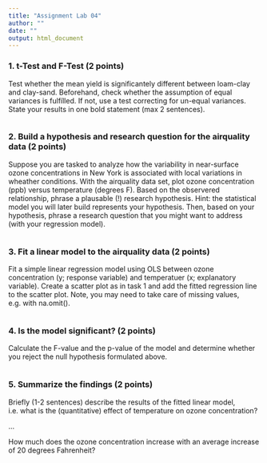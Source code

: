 ```yaml
---
title: "Assignment Lab 04"
author: ""
date: ""
output: html_document
---
```


### 1. t-Test and F-Test (2 points)

Test whether the mean yield is significantely different between loam-clay and clay-sand. Beforehand, check whether the assumption of equal variances is fulfílled. If not, use a test correcting for un-equal variances. State your results in one bold statement (max 2 sentences).

```r

```


### 2. Build a hypothesis and research question for the airquality data (2 points)

Suppose you are tasked to analyze how the variability in near-surface ozone concentrations in New York is associated with local variations in wheather conditions. With the airquality data set, plot ozone concentration (ppb) versus temperature (degrees F). Based on the observered relationship, phrase a plausable (!) research hypothesis. Hint: the statistical model you will later build represents your hypothesis. Then, based on your hypothesis, phrase a research question that you might want to address (with your regression model).

```r

```

### 3. Fit a linear model to the airquality data (2 points)

Fit a simple linear regression model using OLS between ozone concentration (y; response variable) and temperatuer (x; explanatory variable). Create a scatter plot as in task 1 and add the fitted regression line to the scatter plot. Note, you may need to take care of missing values, e.g. with na.omit().

```r

```

### 4. Is the model significant? (2 points)

Calculate the F-value and the p-value of the model and determine whether you reject the null hypothesis formulated above.

```r
```

### 5. Summarize the findings (2 points)

Briefly (1-2 sentences) describe the results of the fitted linear model, i.e. what is the (quantitative) effect of temperature on ozone concentration?

...

How much does the ozone concentration increase with an average increase of 20 degrees Fahrenheit?

```r
```


